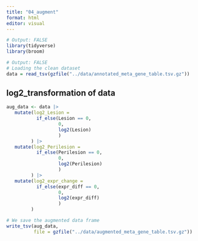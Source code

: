 ```yaml
---
title: "04_augment"
format: html
editor: visual
---
```


```r
# Output: FALSE
library(tidyverse)
library(broom)
```

```r
# Output: FALSE
# Loading the clean dataset
data = read_tsv(gzfile("../data/annotated_meta_gene_table.tsv.gz"))
```

## log2_transformation of data

```r

aug_data <- data |>
   mutate(log2_Lesion = 
           if_else(Lesion == 0, 
                   0, 
                   log2(Lesion)
                   )
         ) |> 
   mutate(log2_Perilesion = 
           if_else(Perilesion == 0, 
                   0, 
                   log2(Perilesion)
                   )
         ) |> 
   mutate(log2_expr_change = 
           if_else(expr_diff == 0, 
                   0, 
                   log2(expr_diff)
                   )
         ) 

```

```r
# We save the augmented data frame
write_tsv(aug_data, 
          file = gzfile("../data/augmented_meta_gene_table.tsv.gz"))
```
